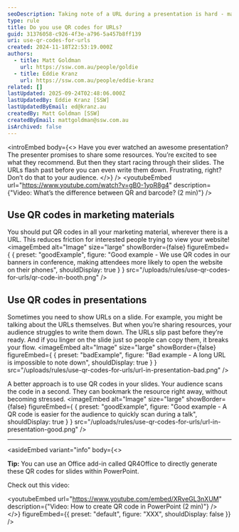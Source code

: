 ```yaml
---
seoDescription: Taking note of a URL during a presentation is hard - make it easy for your users by giving them a QR code to scan instead
type: rule
title: Do you use QR codes for URLs?
guid: 31376058-c926-4f3e-a796-5a457b8ff139
uri: use-qr-codes-for-urls
created: 2024-11-18T22:53:19.000Z
authors:
  - title: Matt Goldman
    url: https://ssw.com.au/people/goldie
  - title: Eddie Kranz
    url: https://ssw.com.au/people/eddie-kranz
related: []
lastUpdated: 2025-09-24T02:48:06.000Z
lastUpdatedBy: Eddie Kranz [SSW]
lastUpdatedByEmail: ed@kranz.au
createdBy: Matt Goldman [SSW]
createdByEmail: mattgoldman@ssw.com.au
isArchived: false
---
```


<introEmbed
  body={<>
Have you ever watched an awesome presentation? The presenter promises to share some resources. You’re excited to see what they recommend. But then they start racing through their slides. The URLs flash past before you can even write them down. Frustrating, right? Don’t do that to your audience.
  </>}
/>
<youtubeEmbed url="https://www.youtube.com/watch?v=gB0-1yoR8g4" description={"Video: What’s the difference between QR and barcode? (2 min)"} />

## Use QR codes in marketing materials

You should put QR codes in all your marketing material, wherever there is a URL.
This reduces friction for interested people trying to view your website!
<imageEmbed
  alt="Image"
  size="large"
  showBorder={false}
  figureEmbed={ {
    preset: "goodExample",
    figure: "Good example - We use QR codes in our banners in conference, making attendees more likely to open the website on their phones",
    shouldDisplay: true
  } }
  src="/uploads/rules/use-qr-codes-for-urls/qr-code-in-booth.png"
/>

## Use QR codes in presentations

Sometimes you need to show URLs on a slide. For example, you might be talking about the URLs themselves. But when you’re sharing resources, your audience struggles to write them down. The URLs slip past before they’re ready. And if you linger on the slide just so people can copy them, it breaks your flow.
<imageEmbed
  alt="Image"
  size="large"
  showBorder={false}
  figureEmbed={ {
    preset: "badExample",
    figure: "Bad example - A long URL is impossible to note down",
    shouldDisplay: true
  } }
  src="/uploads/rules/use-qr-codes-for-urls/url-in-presentation-bad.png"
/>

A better approach is to use QR codes in your slides. Your audience scans the code in a second. They can bookmark the resource right away, without becoming stressed.
<imageEmbed
  alt="Image"
  size="large"
  showBorder={false}
  figureEmbed={ {
    preset: "goodExample",
    figure: "Good example - A QR code is easier for the audience to quickly scan during a talk",
    shouldDisplay: true
  } }
  src="/uploads/rules/use-qr-codes-for-urls/url-in-presentation-good.png"
/>

---

<asideEmbed
  variant="info"
  body={<>
    
**Tip:** You can use an Office add-in called QR4Office to directly generate these QR codes for slides within PowerPoint.

Check out this video:

<youtubeEmbed url="https://www.youtube.com/embed/XRveGL3nXUM" description={"Video: How to create QR code in PowerPoint (2 min)"} />
  </>}
  figureEmbed={{
    preset: "default",
    figure: "XXX",
    shouldDisplay: false
  }}
/>

